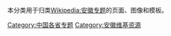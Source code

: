 {{Wikipedia category}}

本分类用于归类[[Wikipedia:安徽专题|Wikipedia:安徽专题]]的页面、图像和模板。

[[Category:中国各省专题|Category:中国各省专题]]
[[Category:安徽维基资源|Category:安徽维基资源]]